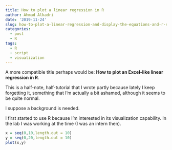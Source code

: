 ```yaml
---
title: How to plot a linear regression in R
author: Ahmad Alkadri
date: '2019-11-24'
slug: how-to-plot-a-linear-regression-and-display-the-equations-and-r-squared-in-the-same-graph
categories:
  - post
  - R
tags:
  - R
  - script
  - visualization
---
```


A more compatible title perhaps would be: 
**How to plot an Excel-like linear regression in R**. 

This is a half-note, half-tutorial that I wrote partly because 
lately I keep forgetting it, something that I'm actually a bit 
ashamed, although it seems to be quite normal.

I suppose a background is needed.

I first started to use R because I'm interested in its 
visualization capability. In the lab I was working at the time 
(I was an intern then).

```r
x = seq(0,10,length.out = 10)
y = seq(0,20,length.out = 10)
plot(x,y)
```